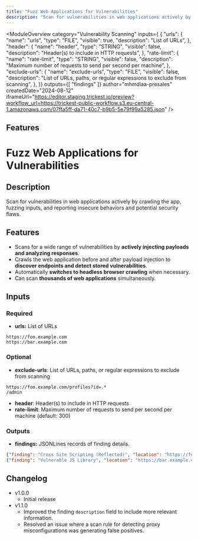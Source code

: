 ```yaml
---
title: "Fuzz Web Applications for Vulnerabilities"
description: "Scan for vulnerabilities in web applications actively by crawling the app and fuzzing inputs"
---
```



<ModuleOverview 
  category="Vulnerability Scanning"
  inputs={ {
  "urls": {
    "name": "urls",
    "type": "FILE",
    "visible": true,
    "description": "List of URLs",
  },
  "header": {
    "name": "header",
    "type": "STRING",
    "visible": false,
    "description": "Header(s) to include in HTTP requests",
  },
  "rate-limit": {
    "name": "rate-limit",
    "type": "STRING",
    "visible": false,
    "description": "Maximum number of requests to send per second per machine",
  },
  "exclude-urls": {
    "name": "exclude-urls",
    "type": "FILE",
    "visible": false,
    "description": "List of URLs, paths, or regular expressions to exclude from scanning",
  },
}}
  outputs={[ 
    "findings"
  ]}
  author="mhmdiaa-presales"
  createdDate="2024-08-12"
  iframeUrl="https://editor.staging.trickest.io/preview?workflow_url=https://trickest-public-workflow.s3.eu-central-1.amazonaws.com/07ffa5ff-da71-40c7-b9b5-5e79f99a5285.json"
/>

## Features
# Fuzz Web Applications for Vulnerabilities

## Description
Scan for vulnerabilities in web applications actively by crawling the app, fuzzing inputs, and reporting insecure behaviors and potential security flaws.

## Features
- Scans for a wide range of vulnerabilities by **actively injecting payloads and analyzing responses**.
- Crawls the web application before and after payload injection to **discover endpoints and detect stored vulnerabilities**.
- Automatically **switches to headless browser crawling** when necessary.
- Can scan **thousands of web applications** simultaneously.

## Inputs
### Required
- **urls:** List of URLs
```
https://foo.example.com
https://bar.example.com
```


### Optional
- **exclude-urls**: List of URLs, paths, or regular expressions to exclude from scanning
```
https://foo.example.com/profiles?id=.*
/admin
```
- **header**: Header(s) to include in HTTP requests
- **rate-limit**: Maximum number of requests to send per second per machine (default: 300)


### Outputs
- **findings:** JSONLines records of finding details.
```json
{"finding": "Cross Site Scripting (Reflected)", "location": "https://foo.example.com/products?category=%0A%0D%0A%0D%3CscrIpt%3Ealert%281%29%3B%3C%2FscRipt%3E", "hostname": "foo.example.com", "domain_name": "example.com", "severity": "high", "method": "GET", "field": "category", "attack": "\n\r\n\r<scrIpt>alert(1);</scRipt>", "description": "Cross-site Scripting (XSS) is an attack technique that involves echoing attacker-supplied code into a user's browser instance. A browser instance can be a standard web browser client, or a browser object embedded in a software product such as the browser within WinAmp, an RSS reader, or an email client. The code itself is usually written in HTML/JavaScript, but may also extend to VBScript, ActiveX, Java, Flash, or any other browser-supported technology.When an attacker gets a user's browser to execute his/her code, the code will run within the security context (or zone) of the hosting web site. With this level of privilege, the code has the ability to read, modify and transmit any sensitive data accessible by the browser. A Cross-site Scripted user could have his/her account hijacked (cookie theft), their browser redirected to another location, or possibly shown fraudulent content delivered by the web site they are visiting. Cross-site Scripting attacks essentially compromise the trust relationship between a user and the web site. Applications utilizing browser object instances which load content from the file system may execute code under the local machine zone allowing for system compromise.There are three types of Cross-site Scripting attacks: non-persistent, persistent and DOM-based.Non-persistent attacks and DOM-based attacks require a user to either visit a specially crafted link laced with malicious code, or visit a malicious web page containing a web form, which when posted to the vulnerable site, will mount the attack. Using a malicious form will oftentimes take place when the vulnerable resource only accepts HTTP POST requests. In such a case, the form can be submitted automatically, without the victim's knowledge (e.g. by using JavaScript). Upon clicking on the malicious link or submitting the malicious form, the XSS payload will get echoed back and will get interpreted by the user's browser and execute. Another technique to send almost arbitrary requests (GET and POST) is by using an embedded client, such as Adobe Flash.Persistent attacks occur when the malicious code is submitted to a web site where it's stored for a period of time. Examples of an attacker's favorite targets often include message board posts, web mail messages, and web chat software. The unsuspecting user is not required to interact with any additional site/link (e.g. an attacker site or a malicious link sent via email), just simply view the web page containing the code.", "matches": ["<scrIpt>alert(1);</scRipt>"]}
{"finding": "Vulnerable JS Library", "location": "https://bar.example.com/resources/js/angular_1-7-7.js", "hostname": "bar.example.com", "domain_name": "example.com", "severity": "medium", "method": "GET", "description": "CVE-2023-26116\nCVE-2022-25869\nCVE-2022-25844\nCVE-2024-21490\nCVE-2020-7676\nCVE-2023-26117\nCVE-2019-10768\nCVE-2023-26118\n", "matches": ["/*\n AngularJS v1.7.7"]}
```

## Changelog
- v1.0.0
    - Initial release
- v1.1.0
    - Improved the finding `description` field to include more relevant information.
    - Resolved an issue where a scan rule for detecting proxy misconfigurations was generating false positives.
